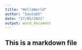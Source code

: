 ```yaml
---
title: "HelloWorld"
author: "Sautabh"
date: "27/05/2021"
output: word_document
---
```


## This is a markdown file
